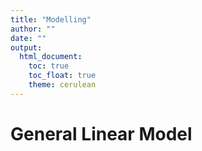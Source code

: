 ```yaml
---
title: "Modelling"
author: ""
date: ""
output: 
  html_document:
    toc: true
    toc_float: true
    theme: cerulean
---
```


# General Linear Model

```r



```
